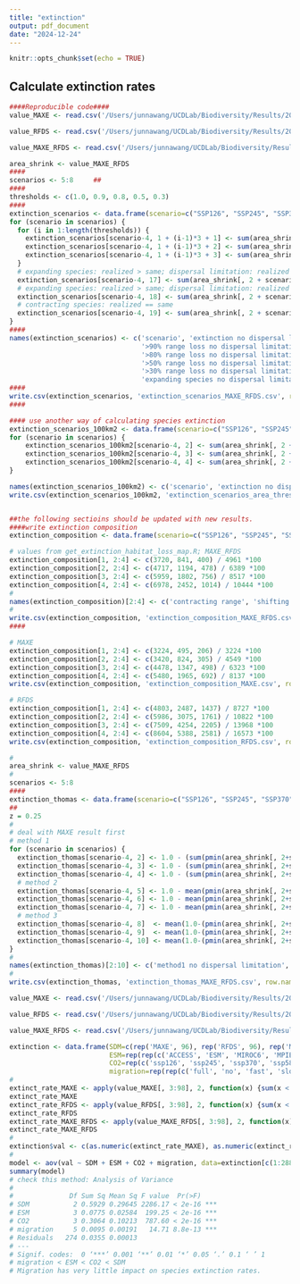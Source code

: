 ```yaml
---
title: "extinction"
output: pdf_document
date: "2024-12-24"
---
```


```r
knitr::opts_chunk$set(echo = TRUE)
```


## Calculate extinction rates
```r
####Reproducible code####
value_MAXE <- read.csv('/Users/junnawang/UCDLab/Biodiversity/Results/2024/Range_area_change/area_shrink_merged_MAXE.csv')

value_RFDS <- read.csv('/Users/junnawang/UCDLab/Biodiversity/Results/2024/Range_area_change/area_shrink_merged_RFDS.csv')

value_MAXE_RFDS <- read.csv('/Users/junnawang/UCDLab/Biodiversity/Results/2024/Range_area_change/area_shrink_merged_MAXE_RFDS.csv')

area_shrink <- value_MAXE_RFDS
####
scenarios <- 5:8     ##
####
thresholds <- c(1.0, 0.9, 0.8, 0.5, 0.3)
####
extinction_scenarios <- data.frame(scenario=c("SSP126", "SSP245", "SSP370", "SSP585"))
for (scenario in scenarios) {
  for (i in 1:length(thresholds)) {
    extinction_scenarios[scenario-4, 1 + (i-1)*3 + 1] <- sum(area_shrink[, 2 + scenario] <= 1.0 - thresholds[i]) / nrow(area_shrink) * 100
    extinction_scenarios[scenario-4, 1 + (i-1)*3 + 2] <- sum(area_shrink[, 2 + scenario + 16*4] <= 1.0 - thresholds[i]) / nrow(area_shrink) * 100
    extinction_scenarios[scenario-4, 1 + (i-1)*3 + 3] <- sum(area_shrink[, 2 + scenario + 16] <= 1.0 - thresholds[i]) / nrow(area_shrink) * 100
  }
  # expanding species: realized > same; dispersal limitation: realized == suitable
  extinction_scenarios[scenario-4, 17] <- sum(area_shrink[, 2 + scenario + 16*4] > area_shrink[, 2 + scenario + 16] & area_shrink[, 2 + scenario + 16*4] == area_shrink[, 2 + scenario]) / nrow(area_shrink) * 100  
  # expanding species: realized > same; dispersal limitation: realized < suitable
  extinction_scenarios[scenario-4, 18] <- sum(area_shrink[, 2 + scenario + 16*4] > area_shrink[, 2 + scenario + 16] & area_shrink[, 2 + scenario + 16*4] < area_shrink[, 2 + scenario]) / nrow(area_shrink) * 100
  # contracting species: realized == same
  extinction_scenarios[scenario-4, 19] <- sum(area_shrink[, 2 + scenario + 16*4] == area_shrink[, 2 + scenario + 16]) / nrow(area_shrink) * 100
}
####
names(extinction_scenarios) <- c('scenario', 'extinction no dispersal limitation', 'extinction with dispersal limitation', 'extinction no dispersal', 
                                 '>90% range loss no dispersal limitation', '>90% range loss with dispersal limitation', '>90% range loss no dispersal',
                                 '>80% range loss no dispersal limitation',	'>80% range loss with dispersal limitation', '>80% range loss no dispersal',
                                 '>50% range loss no dispersal limitation',	'>50% range loss with dispersal limitation', '>50% range loss no dispersal',
                                 '>30% range loss no dispersal limitation',	'>30% range loss with dispersal limitation', '>30% range loss no dispersal',
                                 'expanding species no dispersal limitation', 'expanding species dispersal limitation', 'contracting species')
####
write.csv(extinction_scenarios, 'extinction_scenarios_MAXE_RFDS.csv', row.names = FALSE)
####

#### use another way of calculating species extinction
extinction_scenarios_100km2 <- data.frame(scenario=c("SSP126", "SSP245", "SSP370", "SSP585"))
for (scenario in scenarios) {
    extinction_scenarios_100km2[scenario-4, 2] <- sum(area_shrink[, 2 + scenario] <= 0.1 & area_shrink[, 2 + scenario] * area_shrink[, 2] < 1e8) / nrow(area_shrink) * 100
    extinction_scenarios_100km2[scenario-4, 3] <- sum(area_shrink[, 2 + scenario + 16*4] <= 0.1 & area_shrink[, 2 + scenario + 16*4] * area_shrink[, 2] < 1e8) / nrow(area_shrink) * 100
    extinction_scenarios_100km2[scenario-4, 4] <- sum(area_shrink[, 2 + scenario + 16] <= 0.1 & area_shrink[, 2 + scenario + 16] * area_shrink[, 2] < 1e8) / nrow(area_shrink) * 100
}

names(extinction_scenarios_100km2) <- c('scenario', 'extinction no dispersal limitation', 'extinction with dispersal limitation', 'extinction no dispersal') 
write.csv(extinction_scenarios_100km2, 'extinction_scenarios_area_threshold_MAXE_RFDS.csv', row.names = FALSE)


##the following sectioins should be updated with new results. 
####write extinction composition
extinction_composition <- data.frame(scenario=c("SSP126", "SSP245", "SSP370", "SSP585"))

# values from get_extinction_habitat_loss_map.R; MAXE_RFDS
extinction_composition[1, 2:4] <- c(3720, 841, 400) / 4961 *100
extinction_composition[2, 2:4] <- c(4717, 1194, 478) / 6389 *100
extinction_composition[3, 2:4] <- c(5959, 1802, 756) / 8517 *100
extinction_composition[4, 2:4] <- c(6978, 2452, 1014) / 10444 *100
#
names(extinction_composition)[2:4] <- c('contracting range', 'shifting range with dispersal limitation', 'shifting range without dispersal limitation')
#
write.csv(extinction_composition, 'extinction_composition_MAXE_RFDS.csv', row.names = FALSE)
####

# MAXE
extinction_composition[1, 2:4] <- c(3224, 495, 206) / 3224 *100
extinction_composition[2, 2:4] <- c(3420, 824, 305) / 4549 *100
extinction_composition[3, 2:4] <- c(4478, 1347, 498) / 6323 *100
extinction_composition[4, 2:4] <- c(5480, 1965, 692) / 8137 *100
write.csv(extinction_composition, 'extinction_composition_MAXE.csv', row.names = FALSE)

# RFDS
extinction_composition[1, 2:4] <- c(4803, 2487, 1437) / 8727 *100
extinction_composition[2, 2:4] <- c(5986, 3075, 1761) / 10822 *100
extinction_composition[3, 2:4] <- c(7509, 4254, 2205) / 13968 *100
extinction_composition[4, 2:4] <- c(8604, 5388, 2581) / 16573 *100
write.csv(extinction_composition, 'extinction_composition_RFDS.csv', row.names = FALSE)

```


```r
#
area_shrink <- value_MAXE_RFDS
#
scenarios <- 5:8
####
extinction_thomas <- data.frame(scenario=c("SSP126", "SSP245", "SSP370", "SSP585"))
##
z = 0.25
#
# deal with MAXE result first
# method 1
for (scenario in scenarios) {
  extinction_thomas[scenario-4, 2] <- 1.0 - (sum(pmin(area_shrink[, 2+scenario], 1.0) * area_shrink[, 2]) / sum(area_shrink[, 2]))^z
  extinction_thomas[scenario-4, 3] <- 1.0 - (sum(pmin(area_shrink[, 2+scenario+16*4], 1.0) * area_shrink[, 2]) / sum(area_shrink[, 2]))^z
  extinction_thomas[scenario-4, 4] <- 1.0 - (sum(pmin(area_shrink[, 2+scenario+16], 1.0) * area_shrink[, 2]) / sum(area_shrink[, 2]))^z
  # method 2
  extinction_thomas[scenario-4, 5] <- 1.0 - mean(pmin(area_shrink[, 2+scenario], 1.0), na.rm=T)^z
  extinction_thomas[scenario-4, 6] <- 1.0 - mean(pmin(area_shrink[, 2+scenario+16*4], 1.0), na.rm=T)^z
  extinction_thomas[scenario-4, 7] <- 1.0 - mean(pmin(area_shrink[, 2+scenario+16], 1.0), na.rm=T)^z
  # method 3
  extinction_thomas[scenario-4, 8]  <- mean(1.0-(pmin(area_shrink[, 2+scenario], 1.0))^z, na.rm=T)
  extinction_thomas[scenario-4, 9]  <- mean(1.0-(pmin(area_shrink[, 2+scenario+16*4], 1.0))^z, na.rm=T)
  extinction_thomas[scenario-4, 10] <- mean(1.0-(pmin(area_shrink[, 2+scenario+16], 1.0))^z, na.rm=T)
}
#
names(extinction_thomas)[2:10] <- c('method1 no dispersal limitation', 'method1 with dispersal limitation', 'method1 no dispersal', 'method2 no dispersal limitation', 'method2 with dispersal limitation', 'method2 no dispersal', 'method3 no dispersal limitation', 'method3 with dispersal limitation', 'method3 no dispersal')
#
write.csv(extinction_thomas, 'extinction_thomas_MAXE_RFDS.csv', row.names = FALSE)

```



```r
value_MAXE <- read.csv('/Users/junnawang/UCDLab/Biodiversity/Results/2024/Range_area_change/area_shrink_merged_MAXE.csv')

value_RFDS <- read.csv('/Users/junnawang/UCDLab/Biodiversity/Results/2024/Range_area_change/area_shrink_merged_RFDS.csv')

value_MAXE_RFDS <- read.csv('/Users/junnawang/UCDLab/Biodiversity/Results/2024/Range_area_change/area_shrink_merged_MAXE_RFDS.csv')

extinction <- data.frame(SDM=c(rep('MAXE', 96), rep('RFDS', 96), rep('MAXE_RFDS', 96)), 
                         ESM=rep(rep(c('ACCESS', 'ESM', 'MIROC6', 'MPIESM'), each=4), 18), 
                         CO2=rep(c('ssp126', 'ssp245', 'ssp370', 'ssp585'), 72) , 
                         migration=rep(rep(c('full', 'no', 'fast', 'slow', 'med', 'uni'), each=16), 3))
# 
extinct_rate_MAXE <- apply(value_MAXE[, 3:98], 2, function(x) {sum(x < 0.1) / nrow(value_MAXE) })   # 
extinct_rate_MAXE
extinct_rate_RFDS <- apply(value_RFDS[, 3:98], 2, function(x) {sum(x < 0.1) / nrow(value_RFDS) })
extinct_rate_RFDS
extinct_rate_MAXE_RFDS <- apply(value_MAXE_RFDS[, 3:98], 2, function(x) {sum(x < 0.1) / nrow(value_MAXE_RFDS) })
extinct_rate_MAXE_RFDS
#
extinction$val <- c(as.numeric(extinct_rate_MAXE), as.numeric(extinct_rate_RFDS), as.numeric(extinct_rate_MAXE_RFDS))
#
model <- aov(val ~ SDM + ESM + CO2 + migration, data=extinction[c(1:288),] )  # extinction[c(33:80, 113:160),]
summary(model)
# check this method: Analysis of Variance
#
#              Df Sum Sq Mean Sq F value  Pr(>F)    
# SDM           2 0.5929 0.29645 2286.17 < 2e-16 ***
# ESM           3 0.0775 0.02584  199.25 < 2e-16 ***
# CO2           3 0.3064 0.10213  787.60 < 2e-16 ***
# migration     5 0.0095 0.00191   14.71 8.8e-13 ***
# Residuals   274 0.0355 0.00013                   
# ---
# Signif. codes:  0 ‘***’ 0.001 ‘**’ 0.01 ‘*’ 0.05 ‘.’ 0.1 ‘ ’ 1
# migration < ESM < CO2 < SDM
# Migration has very little impact on species extinction rates. 

```

